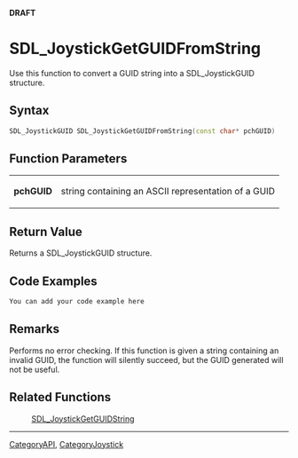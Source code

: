 <span color="red">'''DRAFT'''</span>

<!-- #*^*^*^*^*See http://wiki.libsdl.org/moin.cgi/SGFunctions for details on editing this page*^*^*^*^* -->

= SDL_JoystickGetGUIDFromString =
Use this function to convert a GUID string into a SDL_JoystickGUID structure.




== Syntax ==
<syntaxhighlight lang='c++'>
SDL_JoystickGUID SDL_JoystickGetGUIDFromString(const char* pchGUID)
</syntaxhighlight>


== Function Parameters ==
{|
|'''pchGUID'''
|string containing an ASCII representation of a GUID
|}


== Return Value ==
Returns a SDL_JoystickGUID structure.


== Code Examples ==
<syntaxhighlight lang='c++'>
You can add your code example here
</syntaxhighlight>

<!-- #Leave this section as-is unless you have a code example to put in.  In that case, replace You can add your code example here with your code example following the Style Guide instructions.  Leave the rest of the markup alone and delete this comment. -->


== Remarks ==
Performs no error checking.  If this function is given a string containing an invalid GUID, the function will silently succeed, but the GUID generated will not be useful.


== Related Functions ==
:[[SDL_JoystickGetGUIDString]]

----
[[CategoryAPI]], [[CategoryJoystick]]
